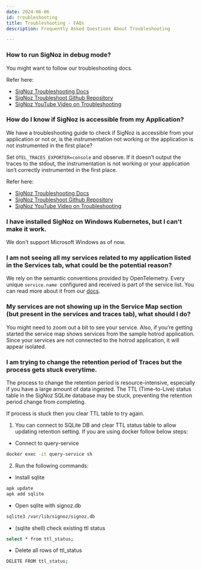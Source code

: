 ```yaml
---
date: 2024-06-06
id: troubleshooting
title: Troubleshooting - FAQs
description: Frequently Asked Questions About Troubleshooting

---
```


### How to run SigNoz in debug mode?

You might want to follow our troubleshooting docs.

Refer here:

- [SigNoz Troubleshooting Docs](https://signoz.io/docs/install/troubleshooting/)
- <a href="https://github.com/ezeslucky/monitrix.git/troubleshoot" rel="noopener noreferrer nofollow" target="_blank">SigNoz Troubleshoot Github Repository</a>
- <a href="https://www.youtube.com/watch?v=Y7OkvmuTRQ8" rel="noopener noreferrer nofollow" target="_blank">SigNoz YouTube Video on Troubleshooting</a>

### How do I know if SigNoz is accessible from my Application?

We have a troubleshooting guide to check if  SigNoz is accessible from your application or not or, is the instrumentation not working or the application is not instrumented in the first place?

Set `OTEL_TRACES_EXPORTER=console` and observe. If it doesn’t output the traces to the stdout, the instrumentation is not working or your application isn’t correctly instrumented in the first place.

Refer here:

- [SigNoz Troubleshooting Docs](https://signoz.io/docs/install/troubleshooting/#kubernetes)
- <a href="https://github.com/ezeslucky/monitrix.git/troubleshoot" rel="noopener noreferrer nofollow" target="_blank">SigNoz Troubleshoot Github Repository</a>
- <a href="https://www.youtube.com/watch?v=Y7OkvmuTRQ8" rel="noopener noreferrer nofollow" target="_blank">SigNoz YouTube Video on Troubleshooting</a>

### I have installed SigNoz on Windows Kubernetes, but I can't make it work.

We don't support Microsoft Windows as of now.

### I am not seeing all my services related to my application listed in the Services tab, what could be the potential reason?

We rely on the semantic conventions provided by OpenTelemetry. Every unique `service.name`
 configured and received is part of the service list. You can read more about it from our [docs](https://signoz.io/docs/userguide/metrics/#open-the-services-section).


### My services are not showing up in the Service Map section (but present in the services and traces tab), what should I do?

You might need to zoom out a bit to see your service. Also, if you’re getting started the service map shows services from the sample hotrod application. Since your services are not connected to the hotrod application, it will appear isolated.

### I am trying to change the retention period of Traces but the process gets stuck everytime.

The process to change the retention period is resource-intensive, especially if you have a large amount of data ingested. The TTL (Time-to-Live) status table in the SigNoz SQLite database may be stuck, preventing the retention period change from completing.

If process is stuck then you clear TTL table to try again.

1. You can connect to SQLite DB and clear TTL status table to allow updating retention setting. If you are using docker follow below steps:

- Connect to query-service
```bash
docker exec -it query-service sh
```

2. Run the following commands:
- Install sqlite
```bash
apk update
apk add sqlite
```

- Open sqlite with signoz.db
```bash
sqlite3 /var/lib/signoz/signoz.db
```

- (sqlite shell) check existing ttl status
```bash
select * from ttl_status;
```

- Delete all rows of ttl_status
```bash
DELETE FROM ttl_status;
```
